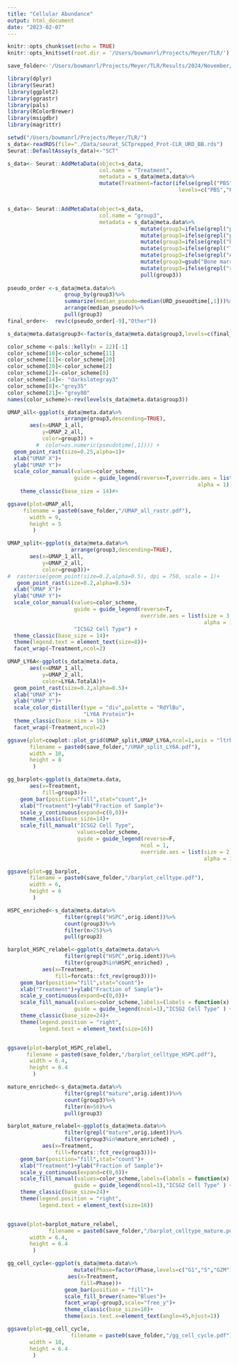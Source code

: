 ```yaml
---
title: "Cellular Abundance"
output: html_document
date: "2023-02-07"
---
```


```r
knitr::opts_chunk$set(echo = TRUE)
knitr::opts_knit$set(root.dir = '/Users/bowmanrl/Projects/Meyer/TLR/')
```

```r
save_folder<-'/Users/bowmanrl/Projects/Meyer/TLR/Results/2024/November/11_10_2024'
```

```r
library(dplyr)
library(Seurat)
library(ggplot2)
library(ggrastr)
library(pals)
library(RColorBrewer)
library(msigdbr)
library(magrittr)

setwd("/Users/bowmanrl/Projects/Meyer/TLR/")
s_data<-readRDS(file="./Data/seurat_SCTprepped_Prot-CLR_URD_BB.rds")
Seurat::DefaultAssay(s_data)<-"SCT"

s_data<- Seurat::AddMetaData(object=s_data,
                             col.name = "Treatment",
                             metadata = s_data@meta.data%>%  
                             mutate(Treatment=factor(ifelse(grepl("PBS",orig.ident),"PBS","PAM"),
                                                      levels=c("PBS","PAM"))) )


s_data<- Seurat::AddMetaData(object=s_data,
                             col.name = "group3",
                             metadata = s_data@meta.data%>%                                          mutate(group3=ifelse(icgs2_celltype_mp_subclust=="NA",icgs2_celltype,icgs2_celltype_mp_subclust))%>%
                                          mutate(group3=ifelse(grepl("proNeu-1",group3),"ProNeu1",group3))%>%
                                          mutate(group3=ifelse(grepl("pr[eo]Neu-2",group3),"ProNeu2",group3))%>%
                                          mutate(group3=ifelse(grepl("kidney",group3),"Myeloid_progenitor_A",group3))%>%
                                          mutate(group3=ifelse(grepl("Thymus",group3),"Myeloid_progenitor_B",group3))%>%
                                          mutate(group3=ifelse(grepl("Adipose",group3),"Myeloid_progenitor_C",group3))%>%
                                          mutate(group3=gsub("Bone marrow","BM",group3))%>%
                                          mutate(group3=ifelse(grepl("removed",group3),"Other",group3))%>%
                                          pull(group3))
                       
pseudo_order <-s_data@meta.data%>%
                  group_by(group3)%>%
                  summarize(median_pseudo=median(URD_pseuodtime[,1]))%>%
                  arrange(median_pseudo)%>%
                  pull(group3)
final_order<-  rev(c(pseudo_order[-9],"Other"))

s_data@meta.data$group3<-factor(s_data@meta.data$group3,levels=c(final_order))
```

```r
color_scheme <-pals::kelly(n = 22)[-1]
color_scheme[10]<-color_scheme[11]
color_scheme[11]<-color_scheme[20]
color_scheme[20]<-color_scheme[2]
color_scheme[2]<-color_scheme[8]
color_scheme[14]<- "darkslategray3"
color_scheme[8]<-"grey35"
color_scheme[21]<-"grey80"
names(color_scheme)<-rev(levels(s_data@meta.data$group3))

```

```r

UMAP_all<-ggplot(s_data@meta.data%>%
                  arrange(group3,descending=TRUE),
       aes(x=UMAP_1_all,
           y=UMAP_2_all,
           color=group3)) +
         #  color=as.numeric(pseudotime[,1]))) +
  geom_point_rast(size=0.25,alpha=1)+
  xlab("UMAP X")+
  ylab("UMAP Y")+
  scale_color_manual(values=color_scheme,
                     guide = guide_legend(reverse=T,override.aes = list(size = 3,
                                                            alpha = 1)),"ICSG2 Cell Type") +    
    theme_classic(base_size = 14)#+

ggsave(plot=UMAP_all,
     filename = paste0(save_folder,"/UMAP_all_rastr.pdf"),
       width = 9,
       height = 5
        )
```

```r
UMAP_split<-ggplot(s_data@meta.data%>%
                    arrange(group3,descending=TRUE),
       aes(x=UMAP_1_all,
           y=UMAP_2_all,
           color=group3))+
#  rasterise(geom_point(size=0.2,alpha=0.5), dpi = 750, scale = 1)+
   geom_point_rast(size=0.2,alpha=0.5)+
  xlab("UMAP X")+
  ylab("UMAP Y")+
  scale_color_manual(values=color_scheme,
                     guide = guide_legend(reverse=T,
                                          override.aes = list(size = 3,
                                                              alpha = 1)),
                     "ICSG2 Cell Type") +    
  theme_classic(base_size = 14)+
  theme(legend.text = element_text(size=8))+
  facet_wrap(~Treatment,ncol=2)

UMAP_LY6A<-ggplot(s_data@meta.data,
       aes(x=UMAP_1_all,
           y=UMAP_2_all,
           color=LY6A.TotalA))+
  geom_point_rast(size=0.2,alpha=0.5)+
  xlab("UMAP X")+
  ylab("UMAP Y")+
  scale_color_distiller(type = "div",palette = "RdYlBu",
                        "LY6A Protein")+   
  theme_classic(base_size = 16)+
  facet_wrap(~Treatment,ncol=2)

ggsave(plot=cowplot::plot_grid(UMAP_split,UMAP_LY6A,ncol=1,axis = "ltrb",align='hv'),
       filename = paste0(save_folder,"/UMAP_split_LY6A.pdf"),
       width = 10,
       height = 8
        )


```

```r
gg_barplot<-ggplot(s_data@meta.data,
       aes(x=Treatment,
           fill=group3))+
    geom_bar(position="fill",stat="count",)+
    xlab("Treatment")+ylab("Fraction of Sample")+
    scale_y_continuous(expand=c(0,0))+
    theme_classic(base_size=14)+
    scale_fill_manual("ICSG2 Cell Type",
                      values=color_scheme,
                      guide = guide_legend(reverse=F,
                                          ncol = 1,
                                          override.aes = list(size = 2,
                                                              alpha = 1)))

ggsave(plot=gg_barplot,
       filename = paste0(save_folder,"/barplot_celltype.pdf"),
       width = 6,
       height = 6
        )

```

```r
HSPC_enriched<-s_data@meta.data%>%
                  filter(grepl("HSPC",orig.ident))%>%
                  count(group3)%>%
                  filter(n>25)%>%
                  pull(group3)

barplot_HSPC_relabel<-ggplot(s_data@meta.data%>%
                  filter(grepl("HSPC",orig.ident))%>%
                  filter(group3%in%HSPC_enriched) ,
           aes(x=Treatment,
               fill=forcats::fct_rev(group3)))+
    geom_bar(position="fill",stat="count")+
    xlab("Treatment")+ylab("Fraction of Sample")+
    scale_y_continuous(expand=c(0,0))+
    scale_fill_manual(values=color_scheme,labels=(labels = function(x) stringr::str_wrap(x, width = 20)),
                     guide = guide_legend(ncol=1),"ICSG2 Cell Type" ) +    
    theme_classic(base_size=24)+
    theme(legend.position = "right",
          legend.text = element_text(size=16))


ggsave(plot=barplot_HSPC_relabel,
      filename = paste0(save_folder,"/barplot_celltype_HSPC.pdf"),
       width = 6.4,
       height = 6.4
        )
```

```r
mature_enriched<-s_data@meta.data%>%
                  filter(grepl("mature",orig.ident))%>%
                  count(group3)%>%
                  filter(n>50)%>%
                  pull(group3)

barplot_mature_relabel<-ggplot(s_data@meta.data%>%
                  filter(grepl("mature",orig.ident))%>%
                  filter(group3%in%mature_enriched) ,
           aes(x=Treatment,
               fill=forcats::fct_rev(group3)))+
    geom_bar(position="fill",stat="count")+
    xlab("Treatment")+ylab("Fraction of Sample")+
    scale_y_continuous(expand=c(0,0))+
    scale_fill_manual(values=color_scheme,labels=(labels = function(x) stringr::str_wrap(x, width = 20)),
                     guide = guide_legend(ncol=1),"ICSG2 Cell Type" ) +    
    theme_classic(base_size=24)+
    theme(legend.position = "right",
          legend.text = element_text(size=16))


ggsave(plot=barplot_mature_relabel,
             filename = paste0(save_folder,"/barplot_celltype_mature.pdf"),
       width = 6.4,
       height = 6.4
        )
```

```r
gg_cell_cycle<-ggplot(s_data@meta.data%>%
                     mutate(Phase=factor(Phase,levels=c("G1","S","G2M"))),
                   aes(x=Treatment,
                       fill=Phase))+
                  geom_bar(position = "fill")+
                  scale_fill_brewer(name="Blues")+
                  facet_wrap(~group3,scale="free_y")+
                  theme_classic(base_size=10)+
                  theme(axis.text.x=element_text(angle=45,hjust=1))

ggsave(plot=gg_cell_cycle,
                    filename = paste0(save_folder,"/gg_cell_cycle.pdf"),
       width = 10,
       height = 6.4
        )
```
